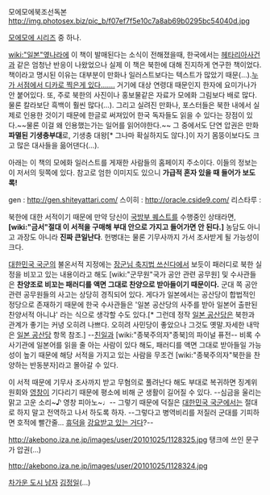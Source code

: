모에모에북조선독본
http://img.photosex.biz/pic_b/f07ef7f5e10c7a8ab69b0295bc54040d.jpg

[[모에모에 시리즈]] 중 하나.

[[wiki:"일본"옆나라]]에 이 책이 발매된다는 소식이 전해졌을때, 한국에서는 [[헤타리아]]사건과 같은 엄청난 반응이 나왔었으나 실제 이 책은 북한에 대해 진지하게 연구한 책이었다. 책이라고 명시된 이유는 대부분이 만화나 일러스트보다는 텍스트가 많았기 때문(…).[http://blog.naver.com/medicv/10095899636 누가 서점에서 디카로 찍은게 있다…….] 거기에 대상 연령대 때문인지 한자에 요미가나가 안 붙어있다. 또, 주로 북한의 사진이나 홍보물같은 자료가 모에화 그림보다 배로 많다. 물론 칼라보단 흑백이 훨씬 많다(…). 그리고 실려진 만화나, 포스터들은 북한 내에서 실제로 인용한 것이기 때문에 한글로 써져있어 한국 독자들도 읽을 수 있다는 장점이 있다.~~물론 이걸 왜 인용했는가는 일어를 읽어야한다.~~ 그 중에서도 단연 압권은 만화 '''파멸된 기생충부대'''로, 기생충 대왕[* 그나마 확실하지도 않다.]이 자기 몸뚱이보다도 크고 많은 대사들을 읆어댄다(…).

아래는 이 책의 모에화 일러스트를 게재한 사람들의 홈페이지 주소이다. 이들의 정보는 이 저서의 뒷쪽에 있다. 참고로 엄한 이미지도 있으니 '''가급적 혼자 있을 때 들어가 보도록!'''

gen : http://gen.shiteyattari.com/
스이히 : http://oracle.cside9.com/
리스타루 :

북한에 대한 서적이기 때문에 만약 당신이 [[국방부 퀘스트]]를 수행중인 상태라면, '''[wiki:"금서"절대 이 서적을 구매해 부대 안으로 가지고 들어가면 안 된다.]''' 농담도 아니고 과장도 아니라 '''진짜 큰일난다'''. 헌병대는 물론 기무사까지 가서 조사받게 될 가능성이 크다. 

[[대한민국 국군]]의 불온서적 지정에는 [[장군님 축지법 쓰신다]]에서 보듯이 패러디로 북한 실정을 비꼬고 있는 내용이라고 해도 [wiki:"군무원"국가 공안 관련 공무원] 및 수사관들은 '''찬양조로 비꼬는 패러디를 액면 그대로 찬양으로 받아들이기 때문이다.''' 군대 쪽 공안 관련 공무원들의 사고는 상당히 경직되어 있다. 게다가 일본에서는 공산당이 합법적인 정당으로 존재하기 때문에 한국 수사관들은 '일본 공산당의 사주를 받아 일본어 출판된 찬양서적 아니냐' 라는 식으로 생각할 수도 있다.[* 그런데 정작 [[일본 공산당]]은 북한과 관계가 좋기는 커녕 오히려 나쁘다. 오히려 사민당이 좋았으나 그것도 옛말.자세한 내막은 [[일본 공산당]] 항목 참조.] --[[친일]]과 [wiki:"종북주의자"종북]의 파이널 퓨전-- 비록 수사기관에 일본어를 읽을 줄 아는 사람이 있다 해도, 패러디를 액면 그대로 받아들일 가능성이 높기 때문에 해당 서적을 가지고 있는 사람을 무조건 [wiki:"종북주의자"북한을 찬양하는 반동분자]라고 몰아갈 수 있다.  

이 서적 때문에 기무사 조사까지 받고 무혐의로 풀려난다 해도 부대로 복귀하면 징계위원회와 [[영창]]이 기다리기 때문에 평소에 비해 군 생활이 길어질 수 있다. --심금을 울리는 맑고 고운 소리~♪ 영창 피아노~♩-- 그렇기 때문에 덕질은 [[대한민국 국군]]에서는 절대로 하지 말고 전역하고 나서 하도록 하자. --그렇다고 병역비리를 저질러 군대를 기피하면 호적에 빨간줄... [[휴덕]]을 [[강요받고 있는 거다]]?--


http://akebono.iza.ne.jp/images/user/20101025/1128325.jpg
탱크에 쓰인 문구가 압권(...)

http://akebono.iza.ne.jp/images/user/20101025/1128324.jpg

[[차가운 도시 남자]] [[김정일]](...)
